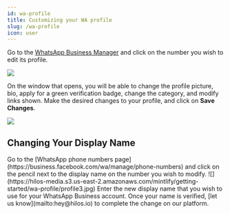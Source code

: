 ```yaml
---
id: wa-profile
title: Customizing your WA profile
slug: /wa-profile
icon: user
---
```


Go to the [WhatsApp Business Manager](https://business.facebook.com/wa/manage/home) and click on the number you wish to edit its profile.

![](https://hilos-media.s3.us-east-2.amazonaws.com/mintlify/getting-started/wa-profile/profile1.jpg)

On the window that opens, you will be able to change the profile picture, bio, apply for a green verification badge, change the category, and modify links shown.
Make the desired changes to your profile, and click on **Save Changes**.

![](https://hilos-media.s3.us-east-2.amazonaws.com/mintlify/getting-started/wa-profile/profile2.jpg)

## Changing Your Display Name

<Steps>
  <Step title="Select a phone number">
    Go to the [WhatsApp phone numbers page](https://business.facebook.com/wa/manage/phone-numbers) and click on the pencil next to the display name on the number you wish to modify.
    ![](https://hilos-media.s3.us-east-2.amazonaws.com/mintlify/getting-started/wa-profile/profile3.jpg)
  </Step>
  <Step title="Customize the display name">
    Enter the new display name that you wish to use for your WhatsApp Business account.
  </Step>
  <Step title="Await WhatsApp name verification"></Step>
  <Step title="Let us know">
    Once your name is verified, [let us know](mailto:hey@hilos.io) to complete the change on our platform.
  </Step>
</Steps>
